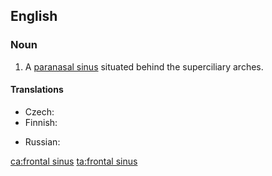 ==English==
{{wikipedia}}
===Noun===
{{en-noun|head=[[frontal]] [[sinus]]|frontal sinuses}}

# {{context|anatomy|lang=en}} A [[paranasal sinus]] situated behind the superciliary arches.

====Translations====
{{trans-top|sinus}}
* Czech: {{t|cs|čelní dutina|f}}
* Finnish: {{t|fi|otsaontelo}}
{{trans-mid}}
* Russian: {{t|ru|ло́бная па́зуха|f|sc=Cyrl}}
{{trans-bottom}}

[[ca:frontal sinus]]
[[ta:frontal sinus]]